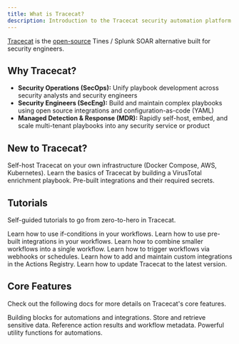 ```yaml
---
title: What is Tracecat?
description: Introduction to the Tracecat security automation platform.
---
```


[Tracecat](https://tracecat.com) is the [open-source](https://github.com/TracecatHQ/tracecat) Tines / Splunk SOAR alternative built for security engineers.

## Why Tracecat?

- **Security Operations (SecOps):** Unify playbook development across security analysts and security engineers
- **Security Engineers (SecEng):** Build and maintain complex playbooks using open source integrations and configuration-as-code (YAML)
- **Managed Detection & Response (MDR):** Rapidly self-host, embed, and scale multi-tenant playbooks into any security service or product

## New to Tracecat?

<CardGroup cols={2}>
  <Card title="Install" icon="server" href="/self-hosting/introduction">
    Self-host Tracecat on your own infrastructure (Docker Compose, AWS, Kubernetes).
  </Card>
  <Card title="15-Minute Quickstart" icon="rocket" href="/installation/introduction">
    Learn the basics of Tracecat by building a VirusTotal enrichment playbook.
  </Card>
  <Card title="Integrations" icon="diagram-project" href="/cheatsheets/integrations">
    Pre-built integrations and their required secrets.
  </Card>
</CardGroup>


## Tutorials

Self-guided tutorials to go from zero-to-hero in Tracecat.

<CardGroup cols={2}>
  <Card title="Control Flow" icon="code-branch" href="/tutorials/2-control-flow">
    Learn how to use if-conditions in your workflows.
  </Card>
  <Card title="Actions Registry" icon="shapes" href="/tutorials/3-actions-registry">
    Learn how to use pre-built integrations in your workflows.
  </Card>
  <Card title="Child Workflows" icon="file-code" href="/tutorials/4-child-workflows">
    Learn how to combine smaller workflows into a single workflow.
  </Card>
  <Card title="Triggers" icon="circle-play" href="/tutorials/5-triggers">
    Learn how to trigger workflows via webhooks or schedules.
  </Card>
  <Card title="Custom Integrations" icon="file-code" href="/tutorials/6-custom-integrations">
    Learn how to add and maintain custom integrations in the Actions Registry.
  </Card>
  <Card title="Updating" icon="spinner" href="/tutorials/updating">
    Learn how to update Tracecat to the latest version.
  </Card>
</CardGroup>

## Core Features

Check out the following docs for more details on Tracecat's core features.

<CardGroup cols={2}>
  <Card title="Actions" icon="square-plus" href="/platform/actions">
    Building blocks for automations and integrations.
  </Card>
  <Card title="Secrets" icon="key" href="/platform/secrets">
    Store and retrieve sensitive data.
  </Card>
  <Card title="Expressions" icon="brackets-curly" href="/platform/expressions">
    Reference action results and workflow metadata.
  </Card>
  <Card title="Functions" icon="percent" href="/cheatsheets/functions">
    Powerful utility functions for automations.
  </Card>
</CardGroup>
